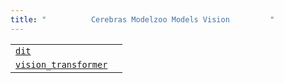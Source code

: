 ```yaml
---
title: "          Cerebras Modelzoo Models Vision         "
---
```

  
|     |     |
| --- | --- |  
| [`dit`](cerebras.modelzoo.models.vision.dit.html#module-cerebras.modelzoo.models.vision.dit "cerebras.modelzoo.models.vision.dit") |     |
| [`vision_transformer`](cerebras.modelzoo.models.vision.vision_transformer.html#module-cerebras.modelzoo.models.vision.vision_transformer "cerebras.modelzoo.models.vision.vision_transformer") |     |